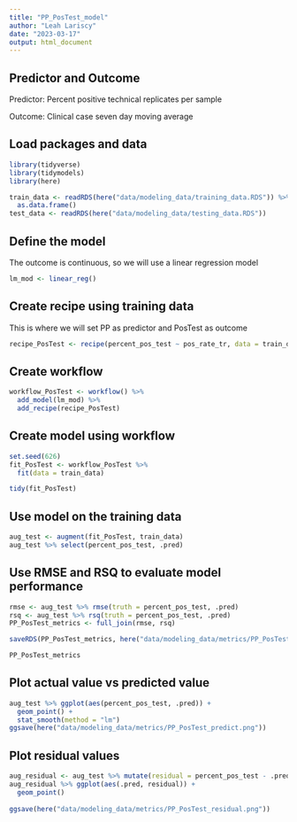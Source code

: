 ```yaml
---
title: "PP_PosTest_model"
author: "Leah Lariscy"
date: "2023-03-17"
output: html_document
---
```


## Predictor and Outcome

Predictor: Percent positive technical replicates per sample

Outcome: Clinical case seven day moving average

## Load packages and data

```r
library(tidyverse)
library(tidymodels)
library(here)
```

```r
train_data <- readRDS(here("data/modeling_data/training_data.RDS")) %>% 
  as.data.frame()
test_data <- readRDS(here("data/modeling_data/testing_data.RDS"))
```

## Define the model

The outcome is continuous, so we will use a linear regression model

```r
lm_mod <- linear_reg()
```

## Create recipe using training data

This is where we will set PP as predictor and PosTest as outcome

```r
recipe_PosTest <- recipe(percent_pos_test ~ pos_rate_tr, data = train_data)
```

## Create workflow

```r
workflow_PosTest <- workflow() %>% 
  add_model(lm_mod) %>% 
  add_recipe(recipe_PosTest)
```

## Create model using workflow

```r
set.seed(626)
fit_PosTest <- workflow_PosTest %>% 
  fit(data = train_data)

tidy(fit_PosTest)
```

## Use model on the training data

```r
aug_test <- augment(fit_PosTest, train_data)
aug_test %>% select(percent_pos_test, .pred)
```

## Use RMSE and RSQ to evaluate model performance

```r
rmse <- aug_test %>% rmse(truth = percent_pos_test, .pred)
rsq <- aug_test %>% rsq(truth = percent_pos_test, .pred)
PP_PosTest_metrics <- full_join(rmse, rsq)

saveRDS(PP_PosTest_metrics, here("data/modeling_data/metrics/PP_PosTest_performance.RDS"))

PP_PosTest_metrics

```

## Plot actual value vs predicted value

```r
aug_test %>% ggplot(aes(percent_pos_test, .pred)) +
  geom_point() +
  stat_smooth(method = "lm")
ggsave(here("data/modeling_data/metrics/PP_PosTest_predict.png"))
```

## Plot residual values

```r
aug_residual <- aug_test %>% mutate(residual = percent_pos_test - .pred)
aug_residual %>% ggplot(aes(.pred, residual)) +
  geom_point() 
  
ggsave(here("data/modeling_data/metrics/PP_PosTest_residual.png"))
```
